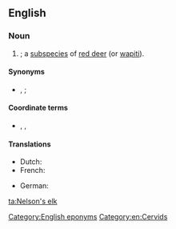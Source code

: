 ==English==
{{wikipedia|red deer}}
{{wikispecies|Cervus elaphus}}
{{wikispecies|Cervus canadensis}}

===Noun===
{{en-noun|head=[[Nelson]]'s [[elk]]|Nelson's elk}}

# {{taxlink|Cervus elaphus nelsoni|subspecies|noshow=1}}; a [[subspecies]] of [[red deer]] (or [[wapiti]]).

====Synonyms====
* {{sense|Cervus elaphus nelsoni}} {{vern|Rocky Mountain elk}}, {{vern|Yellowstone elk}}; {{taxlink|Cervus canadensis nelsoni|subspecies|noshow=1}}

====Coordinate terms====
* {{sense|Cervus elaphus nelsoni}} {{l|en|Roosevelt elk}}, {{vern|tule elk}}, {{vern|Manitoban elk}}

====Translations====
{{trans-top|wapiti subspecies}}
* Dutch: {{t|nl|wapiti|m}}
* French: {{t|fr|cerf wapiti|m}}
{{trans-mid}}
* German: {{t+|de|Wapiti}}
{{trans-bottom}}

[[Category:English eponyms]]
[[Category:en:Cervids]]

[[ta:Nelson's elk]]